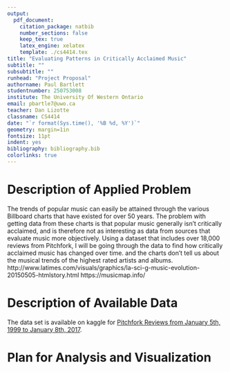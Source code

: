 ```yaml
---
output:
  pdf_document:
    citation_package: natbib
    number_sections: false
    keep_tex: true
    latex_engine: xelatex
    template: ./cs4414.tex
title: "Evaluating Patterns in Critically Acclaimed Music"
subtitle: ""
subsubtitle: ""
runhead: "Project Proposal"
authorname: Paul Bartlett
studentnumber: 250753008
institute: The University Of Western Ontario
email: pbartle7@uwo.ca
teacher: Dan Lizotte
classname: CS4414
date: "`r format(Sys.time(), '%B %d, %Y')`"
geometry: margin=1in
fontsize: 11pt
indent: yes
bibliography: bibliography.bib
colorlinks: true
---
```

# Description of Applied Problem
The trends of popular music can easily be attained through the various Billboard charts that have existed for over 50 years. The problem with getting data from these charts is that popular music generally isn't critically acclaimed, and is therefore not as interesting as data from sources that evaluate music more objectively. Using a dataset that includes over 18,000 reviews from Pitchfork, I will be going through the data to find how critically acclaimed music has changed over time.
and the charts don't tell us about the musical trends of the highest rated artists and albums.
http://www.latimes.com/visuals/graphics/la-sci-g-music-evolution-20150505-htmlstory.html
https://musicmap.info/

# Description of Available Data
The data set is available on kaggle for [Pitchfork Reviews from January 5th, 1999 to January 8th, 2017](https://www.kaggle.com/nolanbconaway/pitchfork-data).

# Plan for Analysis and Visualization